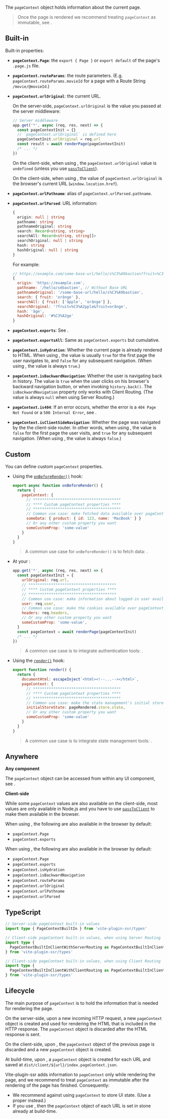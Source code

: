 
The `pageContext` object holds information about the current page.

> Once the page is rendered we recommend treating `pageContext` as immutable, see <Link href="#lifecycle" />.


## Built-in

Built-in properties:

 - **`pageContext.Page`**: the `export { Page }` or `export default` of the page's `.page.js` file.
 - **`pageContext.routeParams`**: the route parameters. (E.g. `pageContext.routeParams.movieId` for a page with a Route String `/movie/@movieId`.)
 - **`pageContext.urlOriginal`**: the current URL.

   On the server-side, `pageContext.urlOriginal` is the value you passed at the server middleware:
    ```js
    // Server middleware
    app.get('*', async (req, res, next) => {
      const pageContextInit = {}
      // `pageContext.urlOriginal` is defined here
      pageContextInit.urlOriginal = req.url
      const result = await renderPage(pageContextInit)
      /* ... */
    })
    ```

    On the client-side, when using <Link text="Server Routing" href="/server-routing-vs-client-routing" />, the `pageContext.urlOriginal` value is `undefined` (unless you use [`passToClient`](/passToClient)).

    On the client-side, when using <Link href="/client-routing" noBreadcrumb={true} />, the value of `pageContext.urlOriginal` is the browser's current URL (`window.location.href`).
 - **`pageContext.urlPathname`**: alias of `pageContext.urlParsed.pathname`.
 - **`pageContext.urlParsed`**: URL information:
   ```ts
   {
     origin: null | string
     pathname: string
     pathnameOriginal: string
     search: Record<string, string>
     searchAll: Record<string, string[]>
     searchOriginal: null | string
     hash: string
     hashOriginal: null | string
   }
   ```

   For example:
   ```js
   // https://example.com/some-base-url/hello/s%C3%A9bastien?fruit=%C3%A2pple&fruit=orânge#%C3%A2ge
   {
     origin: 'https://example.com',
     pathname: '/hello/sébastien', // Without Base URL
     pathnameOriginal: '/some-base-url/hello/s%C3%A9bastien',
     search: { fruit: 'orânge' },
     searchAll: { fruit: ['âpple', 'orânge'] },
     searchOriginal: '?fruit=%C3%A2pple&fruit=orânge',
     hash: 'âge',
     hashOriginal: '#%C3%A2ge'
   }
   ```
 - **`pageContext.exports`**: See <Link href="/exports" />.
 - **`pageContext.exportsAll`**: Same as `pageContext.exports` but cumulative.
 - **`pageContext.isHydration`**: Whether the current page is already rendered to HTML. When using <Link href="/client-routing" noBreadcrumb={true} />, the value is usually `true` for the first page the user navigates to, and `false` for any subsequent navigation. (When using <Link href="/server-routing" noBreadcrumb={true} />, the value is always `true`.)
 - **`pageContext.isBackwardNavigation`**: Whether the user is navigating back in history. The value is `true` when the user clicks on his browser's backward navigation button, or when invoking `history.back()`. The `isBackwardNavigation` property only works with Client Routing. (The value is always `null` when using Server Routing.)
 - **`pageContext.is404`**: If an error occurs, whether the error is a `404 Page Not Found` or a `500 Internal Error`, see <Link href="/error-page" />.
 - **`pageContext.isClientSideNavigation`**: Whether the page was navigated by the the client-side router. In other words, when using <Link href="/client-routing" noBreadcrumb={true} />, the value is `false` for the first page the user visits, and `true` for any subsequent navigation. (When using <Link href="/server-routing" noBreadcrumb={true} />, the value is always `false`.)


## Custom

You can define custom `pageContext` properties.
 - Using the [`onBeforeRender()`](/onBeforeRender) hook:
    ```js
    export async function onBeforeRender() {
      return {
        pageContext: {
          // ***************************************
          // **** Custom pageContext properties ****
          // ***************************************
          // Common use case: make fetched data available over pageContext
          someData: { product: { id: 123, name: 'MacBook' } }
          // Or any other custom property you want
          someCustomProp: 'some-value'
        }
      }
    }
    ```
    > A common use case for `onBeforeRender()` is to fetch data: <Link href="/data-fetching" />.
 - At your <Link text="vite-pugin-ssr server middleware" href="/renderPage" />:
    ```js
    app.get('*', async (req, res, next) => {
      const pageContextInit = {
        urlOriginal: req.url,
        // ***************************************
        // **** Custom pageContext properties ****
        // ***************************************
        // Common use case: make information about logged-in user available over pageContext
        user: req.user,
        // Common use case: make the cookies available over pageContext.headers.cookies
        headers: req.headers,
        // Or any other custom property you want
        someCustomProp: 'some-value',
      }
      const pageContext = await renderPage(pageContextInit)
      /* ... */
    })
    ```
    > A common use case is to integrate authentication tools: <Link href="/auth" />.
 - Using the [`render()`](/render-hook) hook:
    ```js
    export function render() {
      return {
        documentHtml: escapeInject`<html><!--...--></html>`,
        pageContext: {
          // ***************************************
          // **** Custom pageContext properties ****
          // ***************************************
          // Common use case: make the state management's initial store state available
          initialStoreState: pageRendered.store.state,
          // Or any other custom property you want
          someCustomProp: 'some-value'
        }
      }
    }
    ```
    > A common use case is to integrate state management tools: <Link href="/store" />.


## Anywhere

**Any component**

The `pageContext` object can be accessed from within any UI component, see <Link href="/pageContext-anywhere" />.

**Client-side**

While some `pageContext` values are also available on the client-side, most values are only available in Node.js and you have to use [`passToClient`](/passToClient) to make them available in the browser.

When using <Link href="/server-routing" noBreadcrumb={true} />, the following are also available in the browser by default:
 - `pageContext.Page`
 - `pageContext.exports`

When using <Link href="/client-routing" noBreadcrumb={true} />, the following are also available in the browser by default:
 - `pageContext.Page`
 - `pageContext.exports`
 - `pageContext.isHydration`
 - `pageContext.isBackwardNavigation`
 - `pageContext.routeParams`
 - `pageContext.urlOriginal`
 - `pageContext.urlPathname`
 - `pageContext.urlParsed`


## TypeScript

```ts
// Server-side pageContext built-in values
import type { PageContextBuiltIn } from 'vite-plugin-ssr/types'

// Client-side pageContext built-in values, when using Server Routing
import type {
  PageContextBuiltInClientWithServerRouting as PageContextBuiltInClient
} from 'vite-plugin-ssr/types'

// Client-side pageContext built-in values, when using Client Routing
import type {
  PageContextBuiltInClientWithClientRouting as PageContextBuiltInClient
} from 'vite-plugin-ssr/types'
```


## Lifecycle

The main purpose of `pageContext` is to hold the information that is needed for rendering the page.

On the server-side, upon a new incoming HTTP request, a new `pageContext` object is created and used for rendering the HTML that is included in the HTTP response. The `pageContext` object is discarded after the HTML response is sent.

On the client-side, upon <Link text="client-side page navigation" href="/client-routing" />, the `pageContext` object of the previous page is discarded and a new `pageContext` object is created.

At build-time, upon <Link text="pre-rendering" href="/pre-rendering" />, a `pageContext` object is created for each URL and saved at `dist/client/${url}/index.pageContext.json`.

Vite-plugin-ssr adds information to `pageContext` only while rendering the page, and we recommend to treat `pageContext` as immutable after the rendering of the page has finished. Consequently:
 - We recommend against using `pageContext` to store UI state. (Use a proper <Link text="state management tool" href="/store" /> instead.)
 - If you use <Link text="pre-rendering" href="/pre-rendering" />, then the `pageContext` object of each URL is set in stone already at build-time.
